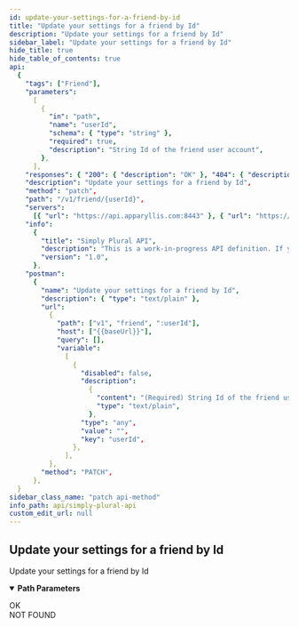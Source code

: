 ```yaml
---
id: update-your-settings-for-a-friend-by-id
title: "Update your settings for a friend by Id"
description: "Update your settings for a friend by Id"
sidebar_label: "Update your settings for a friend by Id"
hide_title: true
hide_table_of_contents: true
api:
  {
    "tags": ["Friend"],
    "parameters":
      [
        {
          "in": "path",
          "name": "userId",
          "schema": { "type": "string" },
          "required": true,
          "description": "String Id of the friend user account",
        },
      ],
    "responses": { "200": { "description": "OK" }, "404": { "description": "NOT FOUND" } },
    "description": "Update your settings for a friend by Id",
    "method": "patch",
    "path": "/v1/friend/{userId}",
    "servers":
      [{ "url": "https://api.apparyllis.com:8443" }, { "url": "https://devapi.apparyllis.com" }],
    "info":
      {
        "title": "Simply Plural API",
        "description": "This is a work-in-progress API definition. If you need to know specifcs, please go to https://github.com/ApparyllisOrg/SimplyPluralApi/blob/main/src/api/v1/routes.ts",
        "version": "1.0",
      },
    "postman":
      {
        "name": "Update your settings for a friend by Id",
        "description": { "type": "text/plain" },
        "url":
          {
            "path": ["v1", "friend", ":userId"],
            "host": ["{{baseUrl}}"],
            "query": [],
            "variable":
              [
                {
                  "disabled": false,
                  "description":
                    {
                      "content": "(Required) String Id of the friend user account",
                      "type": "text/plain",
                    },
                  "type": "any",
                  "value": "",
                  "key": "userId",
                },
              ],
          },
        "method": "PATCH",
      },
  }
sidebar_class_name: "patch api-method"
info_path: api/simply-plural-api
custom_edit_url: null
---
```



## Update your settings for a friend by Id

Update your settings for a friend by Id

<details style={{ marginBottom: "1rem" }} data-collapsed={false} open={true}>
  <summary style={{}}>
    <strong>Path Parameters</strong>
  </summary>
  <div>
    <ul>
      <ParamsItem
        className={"paramsItem"}
        param={{
          in: "path",
          name: "userId",
          schema: { type: "string" },
          required: true,
          description: "String Id of the friend user account",
        }}></ParamsItem>
    </ul>
  </div>
</details>
<div>
  <ApiTabs>
    <TabItem label={"200"} value={"200"}>
      <div>OK</div>
      <div></div>
    </TabItem>
    <TabItem label={"404"} value={"404"}>
      <div>NOT FOUND</div>
      <div></div>
    </TabItem>
  </ApiTabs>
</div>

